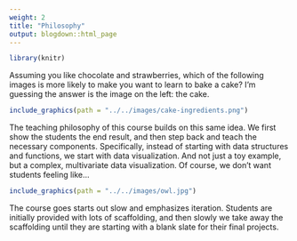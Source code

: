 ```yaml
---
weight: 2
title: "Philosophy"
output: blogdown::html_page
---
```


```r
library(knitr)
```

Assuming you like chocolate and strawberries, which of the following images is 
more likely to make you want to learn to bake a cake? I'm guessing the 
answer is the image on the left: the cake.

```r
include_graphics(path = "../../images/cake-ingredients.png")
```

The teaching philosophy of this course builds on this same idea. We first show 
the students the end result, and then step back and teach the necessary 
components. Specifically, instead of starting with data structures and functions, 
we start with data visualization. And not just a toy example, but a complex, 
multivariate data visualization. Of course, we don't want students feeling like...

```r
include_graphics(path = "../../images/owl.jpg")
```

The course goes starts out slow and emphasizes iteration. Students are initially 
provided with lots of scaffolding, and then slowly we take away the scaffolding 
until they are starting with a blank slate for their final projects.
